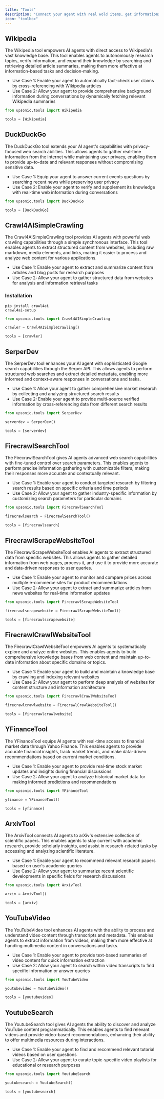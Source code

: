 ```yaml
---
title: "Tools"
description: "Connect your agent with real wold items, get informations and create actions."
icon: "toolbox"
---
```


## Wikipedia

The Wikipedia tool empowers AI agents with direct access to Wikipedia's vast knowledge base. This tool enables agents to autonomously research topics, verify information, and expand their knowledge by searching and retrieving detailed article summaries, making them more effective at information-based tasks and decision-making.

* Use Case 1: Enable your agent to automatically fact-check user claims by cross-referencing with Wikipedia articles
* Use Case 2: Allow your agent to provide comprehensive background information during conversations by dynamically fetching relevant Wikipedia summaries

```python
from upsonic.tools import Wikipedia

tools = [Wikipedia]
```


## DuckDuckGo

The DuckDuckGo tool extends your AI agent's capabilities with privacy-focused web search abilities. This allows agents to gather real-time information from the internet while maintaining user privacy, enabling them to provide up-to-date and relevant responses without compromising sensitive data.

* Use Case 1: Equip your agent to answer current events questions by searching recent news while preserving user privacy
* Use Case 2: Enable your agent to verify and supplement its knowledge with real-time web information during conversations

```python
from upsonic.tools import DuckDuckGo

tools = [DuckDuckGo]
```

## Crawl4AISimpleCrawling

The Crawl4AISimpleCrawling tool provides AI agents with powerful web crawling capabilities through a simple synchronous interface. This tool enables agents to extract structured content from websites, including raw markdown, media elements, and links, making it easier to process and analyze web content for various applications.

* Use Case 1: Enable your agent to extract and summarize content from articles and blog posts for research purposes
* Use Case 2: Allow your agent to gather structured data from websites for analysis and information retrieval tasks

### Installation

```console
pip install crawl4ai
crawl4ai-setup
```

```python
from upsonic.tools import Crawl4AISimpleCrawling

crawler = Crawl4AISimpleCrawling()

tools = [crawler]
```


## SerperDev

The SerperDev tool enhances your AI agent with sophisticated Google search capabilities through the Serper API. This allows agents to perform structured web searches and extract detailed metadata, enabling more informed and context-aware responses in conversations and tasks.

* Use Case 1: Allow your agent to gather comprehensive market research by collecting and analyzing structured search results
* Use Case 2: Enable your agent to provide multi-source verified information by cross-referencing data from different search results

```python
from upsonic.tools import SerperDev

serverdev = SerperDev()

tools = [serverdev]
```

## FirecrawlSearchTool

The FirecrawlSearchTool gives AI agents advanced web search capabilities with fine-tuned control over search parameters. This enables agents to perform precise information gathering with customizable filters, making their responses more accurate and contextually relevant.

* Use Case 1: Enable your agent to conduct targeted research by filtering search results based on specific criteria and time periods
* Use Case 2: Allow your agent to gather industry-specific information by customizing search parameters for particular domains

```python
from upsonic.tools import FirecrawlSearchTool

firecrawlsearch = FirecrawlSearchTool()

tools = [firecrawlsearch]
```

## FirecrawlScrapeWebsiteTool

The FirecrawlScrapeWebsiteTool enables AI agents to extract structured data from specific websites. This allows agents to gather detailed information from web pages, process it, and use it to provide more accurate and data-driven responses to user queries.

* Use Case 1: Enable your agent to monitor and compare prices across multiple e-commerce sites for product recommendations
* Use Case 2: Allow your agent to extract and summarize articles from news websites for real-time information updates

```python
from upsonic.tools import FirecrawlScrapeWebsiteTool

firecrawlscrapewebsite = FirecrawlScrapeWebsiteTool()

tools = [firecrawlscrapewebsite]
```


## FirecrawlCrawlWebsiteTool

The FirecrawlCrawlWebsiteTool empowers AI agents to systematically explore and analyze entire websites. This enables agents to build comprehensive knowledge bases from web content and maintain up-to-date information about specific domains or topics.

* Use Case 1: Enable your agent to build and maintain a knowledge base by crawling and indexing relevant websites
* Use Case 2: Allow your agent to perform deep analysis of websites for content structure and information architecture

```python
from upsonic.tools import FirecrawlCrawlWebsiteTool

firecrawlcrawlwebsite = FirecrawlCrawlWebsiteTool()

tools = [firecrawlcrawlwebsite]
```

## YFinanceTool

The YFinanceTool equips AI agents with real-time access to financial market data through Yahoo Finance. This enables agents to provide accurate financial insights, track market trends, and make data-driven recommendations based on current market conditions.

* Use Case 1: Enable your agent to provide real-time stock market updates and insights during financial discussions
* Use Case 2: Allow your agent to analyze historical market data for making informed predictions and recommendations

```python
from upsonic.tools import YFinanceTool

yfinance = YFinanceTool()

tools = [yfinance]
```

## ArxivTool

The ArxivTool connects AI agents to arXiv's extensive collection of scientific papers. This enables agents to stay current with academic research, provide scholarly insights, and assist in research-related tasks by accessing and analyzing scientific literature.

* Use Case 1: Enable your agent to recommend relevant research papers based on user's academic queries
* Use Case 2: Allow your agent to summarize recent scientific developments in specific fields for research discussions

```python
from upsonic.tools import ArxivTool

arxiv = ArxivTool()

tools = [arxiv]
```

## YouTubeVideo

The YouTubeVideo tool enhances AI agents with the ability to process and understand video content through transcripts and metadata. This enables agents to extract information from videos, making them more effective at handling multimedia content in conversations and tasks.

* Use Case 1: Enable your agent to provide text-based summaries of video content for quick information extraction
* Use Case 2: Allow your agent to search within video transcripts to find specific information or answer queries

```python
from upsonic.tools import YouTubeVideo

youtubevideo = YouTubeVideo()

tools = [youtubevideo]
```

## YoutubeSearch

The YoutubeSearch tool gives AI agents the ability to discover and analyze YouTube content programmatically. This enables agents to find relevant videos and provide video-based recommendations, enhancing their ability to offer multimedia resources during interactions.

* Use Case 1: Enable your agent to find and recommend relevant tutorial videos based on user questions
* Use Case 2: Allow your agent to curate topic-specific video playlists for educational or research purposes

```python
from upsonic.tools import YoutubeSearch

youtubesearch = YoutubeSearch()

tools = [youtubesearch]
```